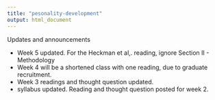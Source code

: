 ```yaml
---
title: "pesonality-development"
output: html_document
---
```


Updates and announcements

- Week 5 updated. For the Heckman et al,. reading, ignore Section II - Methodology
- Week 4 will be a shortened class with one reading, due to graduate recruitment. 
- Week 3 readings and thought question updated. 
- syllabus updated. Reading and thought question posted for week 2. 
